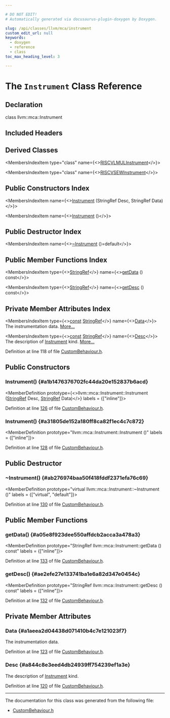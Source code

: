 ```yaml
---

# DO NOT EDIT!
# Automatically generated via docusaurus-plugin-doxygen by Doxygen.

slug: /api/classes/llvm/mca/instrument
custom_edit_url: null
keywords:
  - doxygen
  - reference
  - class
toc_max_heading_level: 3

---
```





# The `Instrument` Class Reference

<DoxygenPage pluginConfig={pluginConfig}>



## Declaration

<CodeBlock>class llvm::mca::Instrument</CodeBlock>

## Included Headers

<IncludesList>
<IncludesListItem
  filePath="llvm/MCA/CustomBehaviour.h"
  permalink="/docs/api/files/include/include/llvm/include/llvm/mca/custombehaviour-h"
  isLocal="true" />
</IncludesList>

## Derived Classes

<MembersIndex>

<MembersIndexItem
  type="class"
  name={<><a href="/docs/api/classes/llvm/mca/riscvlmulinstrument">RISCVLMULInstrument</a></>}>
</MembersIndexItem>

<MembersIndexItem
  type="class"
  name={<><a href="/docs/api/classes/llvm/mca/riscvsewinstrument">RISCVSEWInstrument</a></>}>
</MembersIndexItem>

</MembersIndex>

## Public Constructors Index

<MembersIndex>

<MembersIndexItem
  name={<><a href="#a1b1476376702fc44da20e152837b6acd">Instrument</a> (StringRef Desc, StringRef Data)</>}>
</MembersIndexItem>

<MembersIndexItem
  name={<><a href="#a31805de152a180ff8ca82f1ec4c7c872">Instrument</a> ()</>}>
</MembersIndexItem>

</MembersIndex>

## Public Destructor Index

<MembersIndex>

<MembersIndexItem
  name={<><a href="#ab276974baa50f418fddf2371efa76c69">~Instrument</a> ()=default</>}>
</MembersIndexItem>

</MembersIndex>

## Public Member Functions Index

<MembersIndex>

<MembersIndexItem
  type={<><a href="/docs/api/classes/llvm/stringref">StringRef</a></>}
  name={<><a href="#a05e8f923dee550affdcb2acca3a478a3">getData</a> () const</>}>
</MembersIndexItem>

<MembersIndexItem
  type={<><a href="/docs/api/classes/llvm/stringref">StringRef</a></>}
  name={<><a href="#ae2efe27e133741ba1e6a82d347e0454c">getDesc</a> () const</>}>
</MembersIndexItem>

</MembersIndex>

## Private Member Attributes Index

<MembersIndex>

<MembersIndexItem
  type={<><a href="/docs/api/files/lib/lib/target/lib/target/aarch64/aarch64promoteconstant-cpp/#a90f8350fecae261c25be85d38b451bff">const</a> <a href="/docs/api/classes/llvm/stringref">StringRef</a></>}
  name={<><a href="#a1aeea2d04438d071410b4c7e121023f7">Data</a></>}>
The instrumentation data. <a href="#a1aeea2d04438d071410b4c7e121023f7">More...</a>
</MembersIndexItem>

<MembersIndexItem
  type={<><a href="/docs/api/files/lib/lib/target/lib/target/aarch64/aarch64promoteconstant-cpp/#a90f8350fecae261c25be85d38b451bff">const</a> <a href="/docs/api/classes/llvm/stringref">StringRef</a></>}
  name={<><a href="#a844c8e3eed4db24939ff754239ef1a3e">Desc</a></>}>
The description of <a href="/docs/api/classes/llvm/mca/instrument">Instrument</a> kind. <a href="#a844c8e3eed4db24939ff754239ef1a3e">More...</a>
</MembersIndexItem>

</MembersIndex>


Definition at line 118 of file <a href="/docs/api/files/include/include/llvm/include/llvm/mca/custombehaviour-h">CustomBehaviour.h</a>.

<SectionDefinition>

## Public Constructors

### Instrument() {#a1b1476376702fc44da20e152837b6acd}

<MemberDefinition
  prototype={<>llvm::mca::Instrument::Instrument (<a href="/docs/api/classes/llvm/stringref">StringRef</a> Desc, <a href="/docs/api/classes/llvm/stringref">StringRef</a> Data)</>}
  labels = {["inline"]}>

Definition at line <a href="/docs/api/files/include/include/llvm/include/llvm/mca/custombehaviour-h/#l00126">126</a> of file <a href="/docs/api/files/include/include/llvm/include/llvm/mca/custombehaviour-h">CustomBehaviour.h</a>.
</MemberDefinition>

### Instrument() {#a31805de152a180ff8ca82f1ec4c7c872}

<MemberDefinition
  prototype="llvm::mca::Instrument::Instrument ()"
  labels = {["inline"]}>

Definition at line <a href="/docs/api/files/include/include/llvm/include/llvm/mca/custombehaviour-h/#l00128">128</a> of file <a href="/docs/api/files/include/include/llvm/include/llvm/mca/custombehaviour-h">CustomBehaviour.h</a>.
</MemberDefinition>

</SectionDefinition>

<SectionDefinition>

## Public Destructor

### ~Instrument() {#ab276974baa50f418fddf2371efa76c69}

<MemberDefinition
  prototype="virtual llvm::mca::Instrument::~Instrument ()"
  labels = {["virtual", "default"]}>

Definition at line <a href="/docs/api/files/include/include/llvm/include/llvm/mca/custombehaviour-h/#l00130">130</a> of file <a href="/docs/api/files/include/include/llvm/include/llvm/mca/custombehaviour-h">CustomBehaviour.h</a>.
</MemberDefinition>

</SectionDefinition>

<SectionDefinition>

## Public Member Functions

### getData() {#a05e8f923dee550affdcb2acca3a478a3}

<MemberDefinition
  prototype="StringRef llvm::mca::Instrument::getData () const"
  labels = {["inline"]}>

Definition at line <a href="/docs/api/files/include/include/llvm/include/llvm/mca/custombehaviour-h/#l00133">133</a> of file <a href="/docs/api/files/include/include/llvm/include/llvm/mca/custombehaviour-h">CustomBehaviour.h</a>.
</MemberDefinition>

### getDesc() {#ae2efe27e133741ba1e6a82d347e0454c}

<MemberDefinition
  prototype="StringRef llvm::mca::Instrument::getDesc () const"
  labels = {["inline"]}>

Definition at line <a href="/docs/api/files/include/include/llvm/include/llvm/mca/custombehaviour-h/#l00132">132</a> of file <a href="/docs/api/files/include/include/llvm/include/llvm/mca/custombehaviour-h">CustomBehaviour.h</a>.
</MemberDefinition>

</SectionDefinition>

<SectionDefinition>

## Private Member Attributes

### Data {#a1aeea2d04438d071410b4c7e121023f7}

<MemberDefinition
  prototype="const StringRef llvm::mca::Instrument::Data">
The instrumentation data.

Definition at line <a href="/docs/api/files/include/include/llvm/include/llvm/mca/custombehaviour-h/#l00123">123</a> of file <a href="/docs/api/files/include/include/llvm/include/llvm/mca/custombehaviour-h">CustomBehaviour.h</a>.
</MemberDefinition>

### Desc {#a844c8e3eed4db24939ff754239ef1a3e}

<MemberDefinition
  prototype="const StringRef llvm::mca::Instrument::Desc">
The description of <a href="/docs/api/classes/llvm/mca/instrument">Instrument</a> kind.

Definition at line <a href="/docs/api/files/include/include/llvm/include/llvm/mca/custombehaviour-h/#l00120">120</a> of file <a href="/docs/api/files/include/include/llvm/include/llvm/mca/custombehaviour-h">CustomBehaviour.h</a>.
</MemberDefinition>

</SectionDefinition>

<hr/>

The documentation for this class was generated from the following file:

<ul>
<li><a href="/docs/api/files/include/include/llvm/include/llvm/mca/custombehaviour-h">CustomBehaviour.h</a></li>
</ul>

</DoxygenPage>
